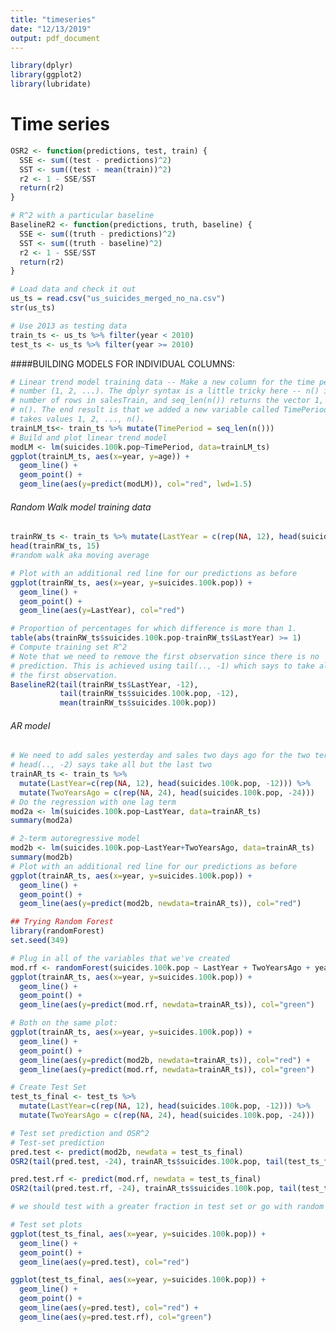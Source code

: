 ```yaml
---
title: "timeseries"
date: "12/13/2019"
output: pdf_document
---
```


```r
library(dplyr)
library(ggplot2)
library(lubridate)
```


# Time series
```r
OSR2 <- function(predictions, test, train) {
  SSE <- sum((test - predictions)^2)
  SST <- sum((test - mean(train))^2)
  r2 <- 1 - SSE/SST
  return(r2)
}
```

```r
# R^2 with a particular baseline
BaselineR2 <- function(predictions, truth, baseline) {
  SSE <- sum((truth - predictions)^2)
  SST <- sum((truth - baseline)^2)
  r2 <- 1 - SSE/SST
  return(r2)
}
```

```r
# Load data and check it out
us_ts = read.csv("us_suicides_merged_no_na.csv")
str(us_ts)
```


```r
# Use 2013 as testing data
train_ts <- us_ts %>% filter(year < 2010)
test_ts <- us_ts %>% filter(year >= 2010)
```



####BUILDING MODELS FOR INDIVIDUAL COLUMNS:
```r
# Linear trend model training data -- Make a new column for the time period
# number (1, 2, ...). The dplyr syntax is a little tricky here -- n() is the
# number of rows in salesTrain, and seq_len(n()) returns the vector 1, 2, ...,
# n(). The end result is that we added a new variable called TimePeriod that
# takes values 1, 2, ..., n().
trainLM_ts<- train_ts %>% mutate(TimePeriod = seq_len(n()))
# Build and plot linear trend model
modLM <- lm(suicides.100k.pop~TimePeriod, data=trainLM_ts)
ggplot(trainLM_ts, aes(x=year, y=age)) +
  geom_line() +
  geom_point() +
  geom_line(aes(y=predict(modLM)), col="red", lwd=1.5)
```


###### Random Walk model training data 
```r
trainRW_ts <- train_ts %>% mutate(LastYear = c(rep(NA, 12), head(suicides.100k.pop, -12)))
head(trainRW_ts, 15)
#random walk aka moving average
```

```r
# Plot with an additional red line for our predictions as before
ggplot(trainRW_ts, aes(x=year, y=suicides.100k.pop)) +
  geom_line() +
  geom_point() +
  geom_line(aes(y=LastYear), col="red")
```

```r
# Proportion of percentages for which difference is more than 1.
table(abs(trainRW_ts$suicides.100k.pop-trainRW_ts$LastYear) >= 1)
# Compute training set R^2
# Note that we need to remove the first observation since there is no
# prediction. This is achieved using tail(.., -1) which says to take all but
# the first observation.
BaselineR2(tail(trainRW_ts$LastYear, -12), 
           tail(trainRW_ts$suicides.100k.pop, -12),
           mean(trainRW_ts$suicides.100k.pop))
```


###### AR model
```r
# We need to add sales yesterday and sales two days ago for the two term AR model
# head(.., -2) says take all but the last two 
trainAR_ts <- train_ts %>%
  mutate(LastYear=c(rep(NA, 12), head(suicides.100k.pop, -12))) %>%
  mutate(TwoYearsAgo = c(rep(NA, 24), head(suicides.100k.pop, -24)))
# Do the regression with one lag term
mod2a <- lm(suicides.100k.pop~LastYear, data=trainAR_ts)
summary(mod2a)
```
```r
# 2-term autoregressive model 
mod2b <- lm(suicides.100k.pop~LastYear+TwoYearsAgo, data=trainAR_ts)
summary(mod2b)
# Plot with an additional red line for our predictions as before
ggplot(trainAR_ts, aes(x=year, y=suicides.100k.pop)) +
  geom_line() +
  geom_point() +
  geom_line(aes(y=predict(mod2b, newdata=trainAR_ts)), col="red")
```

```r
## Trying Random Forest
library(randomForest)
set.seed(349)
```

```r
# Plug in all of the variables that we've created
mod.rf <- randomForest(suicides.100k.pop ~ LastYear + TwoYearsAgo + year, data = tail(trainAR_ts, -24))
ggplot(trainAR_ts, aes(x=year, y=suicides.100k.pop)) +
  geom_line() +
  geom_point() +
  geom_line(aes(y=predict(mod.rf, newdata=trainAR_ts)), col="green")
```

```r
# Both on the same plot:
ggplot(trainAR_ts, aes(x=year, y=suicides.100k.pop)) +
  geom_line() +
  geom_point() +
  geom_line(aes(y=predict(mod2b, newdata=trainAR_ts)), col="red") +
  geom_line(aes(y=predict(mod.rf, newdata=trainAR_ts)), col="green")

```

```r
# Create Test Set
test_ts_final <- test_ts %>%
  mutate(LastYear=c(rep(NA, 12), head(suicides.100k.pop, -12))) %>%
  mutate(TwoYearsAgo = c(rep(NA, 24), head(suicides.100k.pop, -24)))

```

```r
# Test set prediction and OSR^2
# Test-set prediction
pred.test <- predict(mod2b, newdata = test_ts_final)
OSR2(tail(pred.test, -24), trainAR_ts$suicides.100k.pop, tail(test_ts_final$suicides.100k.pop, -24))

pred.test.rf <- predict(mod.rf, newdata = test_ts_final)
OSR2(tail(pred.test.rf, -24), trainAR_ts$suicides.100k.pop, tail(test_ts_final$suicides.100k.pop, -24))

```

```r
# we should test with a greater fraction in test set or go with random forest maybe?

# Test set plots
ggplot(test_ts_final, aes(x=year, y=suicides.100k.pop)) +
  geom_line() +
  geom_point() +
  geom_line(aes(y=pred.test), col="red")

ggplot(test_ts_final, aes(x=year, y=suicides.100k.pop)) +
  geom_line() +
  geom_point() +
  geom_line(aes(y=pred.test), col="red") +
  geom_line(aes(y=pred.test.rf), col="green")
```







